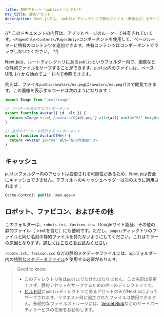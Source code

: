 ```yaml
---
title: 静的アセット（publicディレクトリ）
nav_title: 静的アセット
description: Next.jsでは、`public`ディレクトリで静的ファイル（画像など）をサーブすることができます。ここでは、その仕組みについて学ぶことができます。
---
```


{/* このドキュメントの内容は、アプリとページのルーターで共有されています。`<PagesOnly>Content</PagesOnly>`コンポーネントを使用して、ページルーターに特有のコンテンツを追加できます。共有コンテンツはコンポーネントでラップしないでください。 */}

Next.jsは、ルートディレクトリにある`public`というフォルダー内で、画像などの静的ファイルをサーブすることができます。`public`内のファイルは、ベースURL (`/`) から始めてコード内で参照できます。

例えば、ファイル`public/avatars/me.png`は`/avatars/me.png`パスで閲覧できます。この画像を表示するコードは次のようになります：

```jsx title="avatar.js"
import Image from 'next/image'

// アバターを表示するコンポーネント
export function Avatar({ id, alt }) {
  return <Image src={`/avatars/${id}.png`} alt={alt} width="64" height="64" />
}

// 自分のアバターを表示するコンポーネント
export function AvatarOfMe() {
  return <Avatar id="me" alt="私の肖像画" />
}
```

## キャッシュ

`public`フォルダー内のアセットは変更される可能性があるため、Next.jsは安全にキャッシュできません。デフォルトのキャッシュヘッダーは次のように適用されます：

```jsx
Cache-Control: public, max-age=0
```

## ロボット、ファビコン、およびその他

<PagesOnly>

このフォルダーは、`robots.txt`、`favicon.ico`、Googleサイト認証、その他の静的ファイル（`.html`を含む）にも便利です。ただし、`pages/`ディレクトリのファイルと同じ名前の静的ファイルを持たないようにしてください。これはエラーの原因となります。[詳しくはこちらをお読みください](/docs/messages/conflicting-public-file-page).

</PagesOnly>

<AppOnly>

`robots.txt`、`favicon.ico` などの静的メタデータファイルには、`app`フォルダー内の[特別なメタデータファイル](/docs/app/api-reference/file-conventions/metadata)を使用する必要があります。

</AppOnly>

> Good to know:
>
> - このディレクトリ名は`public`でなければなりません。この名前は変更できず、静的アセットをサーブするための唯一のディレクトリです。
> - [ビルド時](/docs/app/api-reference/cli/next#next-build-options)に`public`ディレクトリにあるアセットのみがNext.jsによってサーブされます。リクエスト時に追加されたファイルは使用できません。永続的なファイルストレージには、[Vercel Blob](https://vercel.com/docs/storage/vercel-blob?utm_source=next-site&utm_medium=docs&utm_campaign=next-website)などのサードパーティサービスの使用をお勧めします。
